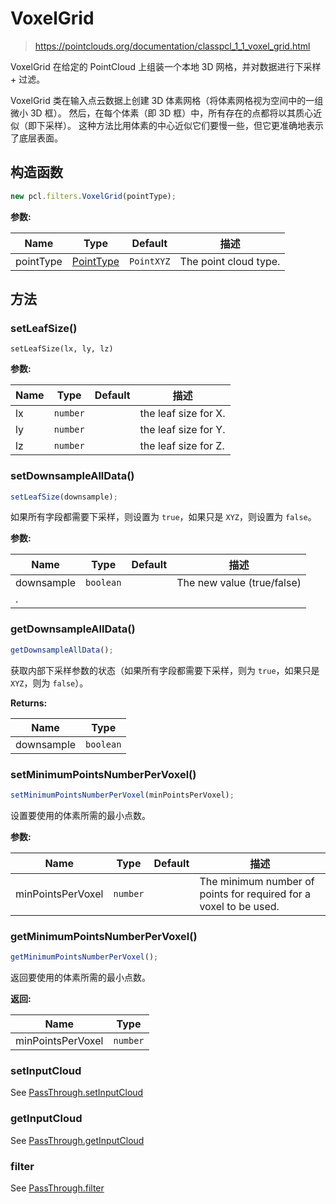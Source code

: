 # VoxelGrid

> https://pointclouds.org/documentation/classpcl_1_1_voxel_grid.html

VoxelGrid 在给定的 PointCloud 上组装一个本地 3D 网格，并对数据进行下采样 + 过滤。

VoxelGrid 类在输入点云数据上创建 3D 体素网格（将体素网格视为空间中的一组微小 3D 框）。 然后，在每个体素（即 3D 框）中，所有存在的点都将以其质心近似（即下采样）。 这种方法比用体素的中心近似它们要慢一些，但它更准确地表示了底层表面。

## 构造函数

```ts
new pcl.filters.VoxelGrid(pointType);
```

**参数:**

| Name      | Type                                              | Default    | 描述                  |
| --------- | ------------------------------------------------- | ---------- | --------------------- |
| pointType | [PointType](/docs/api/basic-structures#pointtype) | `PointXYZ` | The point cloud type. |

## 方法

### setLeafSize()

```
setLeafSize(lx, ly, lz)
```

**参数:**

| Name | Type     | Default | 描述                 |
| ---- | -------- | ------- | -------------------- |
| lx   | `number` |         | the leaf size for X. |
| ly   | `number` |         | the leaf size for Y. |
| lz   | `number` |         | the leaf size for Z. |

### setDownsampleAllData()

```ts
setLeafSize(downsample);
```

如果所有字段都需要下采样，则设置为 `true`，如果只是 `XYZ`，则设置为 `false`。

**参数:**

| Name       | Type      | Default | 描述                       |
| ---------- | --------- | ------- | -------------------------- |
| downsample | `boolean` |         | The new value (true/false) |
| .          |

### getDownsampleAllData()

```ts
getDownsampleAllData();
```

获取内部下采样参数的状态（如果所有字段都需要下采样，则为 `true`，如果只是 `XYZ`，则为 `false`）。

**Returns:**

| Name       | Type      |
| ---------- | --------- |
| downsample | `boolean` |

### setMinimumPointsNumberPerVoxel()

```ts
setMinimumPointsNumberPerVoxel(minPointsPerVoxel);
```

设置要使用的体素所需的最小点数。

**参数:**

| Name              | Type     | Default | 描述                                                              |
| ----------------- | -------- | ------- | ----------------------------------------------------------------- |
| minPointsPerVoxel | `number` |         | The minimum number of points for required for a voxel to be used. |

### getMinimumPointsNumberPerVoxel()

```ts
getMinimumPointsNumberPerVoxel();
```

返回要使用的体素所需的最小点数。

**返回:**

| Name              | Type     |
| ----------------- | -------- |
| minPointsPerVoxel | `number` |

### setInputCloud

See [PassThrough.setInputCloud](/docs/api/filters/pass-through#setinputcloud)

### getInputCloud

See [PassThrough.getInputCloud](/docs/api/filters/pass-through#getinputcloud)

### filter

See [PassThrough.filter](/docs/api/filters/pass-through#filter)
